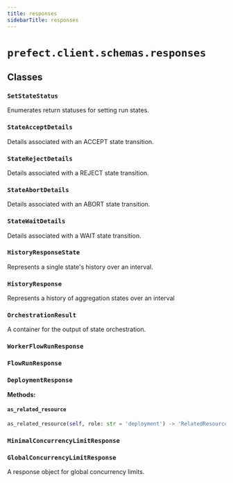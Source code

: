```yaml
---
title: responses
sidebarTitle: responses
---
```


# `prefect.client.schemas.responses`

## Classes

### `SetStateStatus`


Enumerates return statuses for setting run states.


### `StateAcceptDetails`


Details associated with an ACCEPT state transition.


### `StateRejectDetails`


Details associated with a REJECT state transition.


### `StateAbortDetails`


Details associated with an ABORT state transition.


### `StateWaitDetails`


Details associated with a WAIT state transition.


### `HistoryResponseState`


Represents a single state's history over an interval.


### `HistoryResponse`


Represents a history of aggregation states over an interval


### `OrchestrationResult`


A container for the output of state orchestration.


### `WorkerFlowRunResponse`

### `FlowRunResponse`

### `DeploymentResponse`

**Methods:**

#### `as_related_resource`

```python
as_related_resource(self, role: str = 'deployment') -> 'RelatedResource'
```

### `MinimalConcurrencyLimitResponse`

### `GlobalConcurrencyLimitResponse`


A response object for global concurrency limits.

